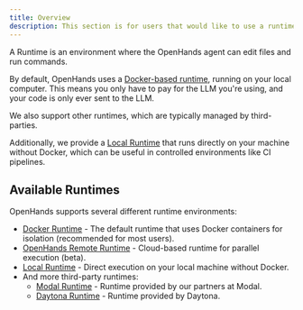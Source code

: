```yaml
---
title: Overview
description: This section is for users that would like to use a runtime other than Docker for OpenHands.
---
```


A Runtime is an environment where the OpenHands agent can edit files and run
commands.

By default, OpenHands uses a [Docker-based runtime](/usage/runtimes/docker), running on your local computer.
This means you only have to pay for the LLM you're using, and your code is only ever sent to the LLM.

We also support other runtimes, which are typically managed by third-parties.

Additionally, we provide a [Local Runtime](/usage/runtimes/local) that runs directly on your machine without Docker,
which can be useful in controlled environments like CI pipelines.

## Available Runtimes

OpenHands supports several different runtime environments:

- [Docker Runtime](/usage/runtimes/docker) - The default runtime that uses Docker containers for isolation (recommended for most users).
- [OpenHands Remote Runtime](/usage/runtimes/remote) - Cloud-based runtime for parallel execution (beta).
- [Local Runtime](/usage/runtimes/local) - Direct execution on your local machine without Docker.
- And more third-party runtimes:
  - [Modal Runtime](/usage/runtimes/modal) - Runtime provided by our partners at Modal.
  - [Daytona Runtime](/usage/runtimes/daytona) - Runtime provided by Daytona.
